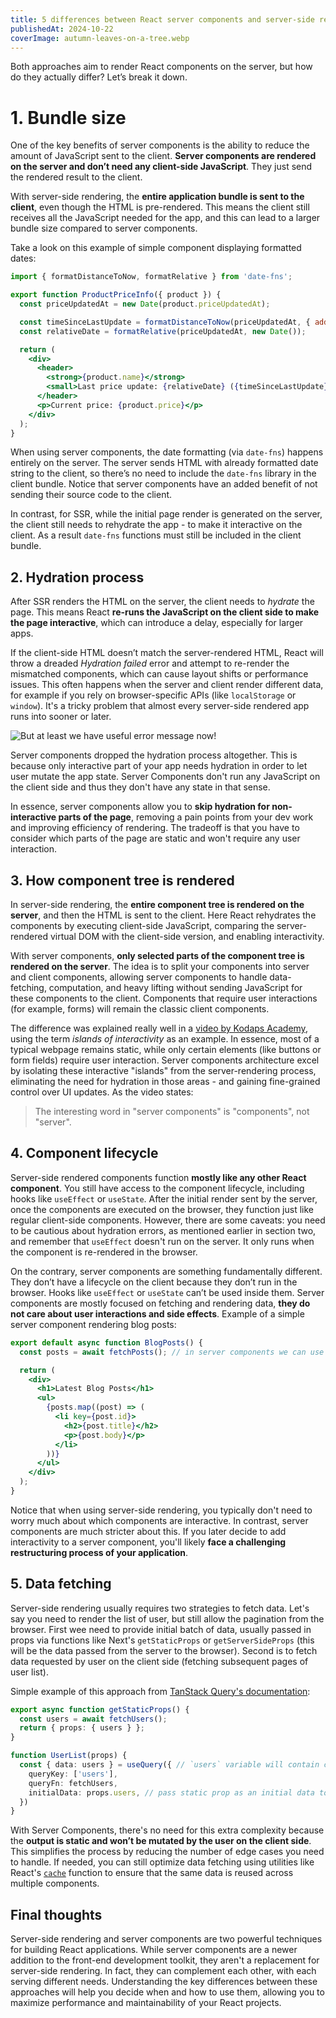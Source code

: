 ```yaml
---
title: 5 differences between React server components and server-side rendering
publishedAt: 2024-10-22
coverImage: autumn-leaves-on-a-tree.webp
---
```


Both approaches aim to render React components on the server, but how do they actually differ? Let’s break it down.
# 1. Bundle size

One of the key benefits of server components is the ability to reduce the amount of JavaScript sent to the client. **Server components are rendered on the server and don’t need any client-side JavaScript**. They just send the rendered result to the client.

With server-side rendering, the **entire application bundle is sent to the client**, even though the HTML is pre-rendered. This means the client still receives all the JavaScript needed for the app, and this can lead to a larger bundle size compared to server components.

Take a look on this example of simple component displaying formatted dates:

```jsx
import { formatDistanceToNow, formatRelative } from 'date-fns';

export function ProductPriceInfo({ product }) {
  const priceUpdatedAt = new Date(product.priceUpdatedAt);

  const timeSinceLastUpdate = formatDistanceToNow(priceUpdatedAt, { addSuffix: true });
  const relativeDate = formatRelative(priceUpdatedAt, new Date());

  return (
    <div>
      <header>
        <strong>{product.name}</strong>
        <small>Last price update: {relativeDate} ({timeSinceLastUpdate})</small>
      </header>
      <p>Current price: {product.price}</p>
    </div>
  );
}
```

When using server components, the date formatting (via `date-fns`) happens entirely on the server. The server sends HTML with already formatted date string to the client, so there’s no need to include the `date-fns` library in the client bundle. Notice that server components have an added benefit of not sending their source code to the client.

In contrast, for SSR, while the initial page render is generated on the server, the client still needs to rehydrate the app - to make it interactive on the client. As a result `date-fns` functions must still be included in the client bundle.
## 2. Hydration process

After SSR renders the HTML on the server, the client needs to *hydrate* the page. This means React **re-runs the JavaScript on the client side to make the page interactive**, which can introduce a delay, especially for larger apps.

If the client-side HTML doesn’t match the server-rendered HTML, React will throw a dreaded *Hydration failed* error and attempt to re-render the mismatched components, which can cause layout shifts or performance issues. This often happens when the server and client render different data, for example if you rely on browser-specific APIs (like `localStorage` or `window`). It's a tricky problem that almost every server-side rendered app runs into sooner or later.

![But at least we have useful error message now!](hydration-failed-error.webp "But at least we have useful error message now!")

Server components dropped the hydration process altogether. This is because only interactive part of your app needs hydration in order to let user mutate the app state. Server Components don't run any JavaScript on the client side and thus they don't have any state in that sense.

In essence, server components allow you to **skip hydration for non-interactive parts of the page**, removing a pain points from your dev work and improving efficiency of rendering. The tradeoff is that you have to consider which parts of the page are static and won't require any user interaction.

## 3. How component tree is rendered

In server-side rendering, the **entire component tree is rendered on the server**, and then the HTML is sent to the client. Here React rehydrates the components by executing client-side JavaScript, comparing the server-rendered virtual DOM with the client-side version, and enabling interactivity.

With server components, **only selected parts of the component tree is rendered on the server**. The idea is to split your components into server and client components, allowing server components to handle data-fetching, computation, and heavy lifting without sending JavaScript for these components to the client. Components that require user interactions (for example, forms) will remain the classic client components.

The difference was explained really well in a [video by Kodaps Academy](https://www.youtube.com/watch?v=jEJEFAc8tSI), using the term *islands of interactivity* as an example. In essence, most of a typical webpage remains static, while only certain elements (like buttons or form fields) require user interaction. Server components architecture excel by isolating these interactive "islands" from the server-rendering process, eliminating the need for hydration in those areas - and gaining fine-grained control over UI updates. As the video states:

> The interesting word in "server components" is "components", not "server".
## 4. Component lifecycle

Server-side rendered components function **mostly like any other React component**. You still have access to the component lifecycle, including hooks like `useEffect` or `useState`. After the initial render sent by the server, once the components are executed on the browser, they function just like regular client-side components. However, there are some caveats: you need to be cautious about hydration errors, as mentioned earlier in section two, and remember that `useEffect` doesn't run on the server. It only runs when the component is re-rendered in the browser.

On the contrary, server components are something fundamentally different. They don’t have a lifecycle on the client because they don’t run in the browser. Hooks like `useEffect` or `useState` can’t be used inside them. Server components are mostly focused on fetching and rendering data, **they do not care about user interactions and side effects**.
Example of a simple server component rendering blog posts:

```jsx
export default async function BlogPosts() {
  const posts = await fetchPosts(); // in server components we can use await directly in the function body

  return (
    <div>
      <h1>Latest Blog Posts</h1>
      <ul>
        {posts.map((post) => (
          <li key={post.id}>
            <h2>{post.title}</h2>
            <p>{post.body}</p>
          </li>
        ))}
      </ul>
    </div>
  );
}
```

Notice that when using server-side rendering, you typically don't need to worry much about which components are interactive. In contrast, server components are much stricter about this. If you later decide to add interactivity to a server component, you'll likely **face a challenging restructuring process of your application**.

## 5. Data fetching

Server-side rendering usually requires two strategies to fetch data. Let's say you need to render the list of user, but still allow the pagination from the browser. First wee need to provide initial batch of data, usually passed in props via functions like Next's `getStaticProps` or `getServerSideProps` (this will be the data passed from the server to the browser). Second is to fetch data requested by user on the client side (fetching subsequent pages of user list).

Simple example of this approach from [TanStack Query's documentation](https://tanstack.com/query/v4/docs/framework/react/guides/ssr):

```ts
export async function getStaticProps() {
  const users = await fetchUsers();
  return { props: { users } };
}

function UserList(props) {
  const { data: users } = useQuery({ // `users` variable will contain current data reacting to User actions
    queryKey: ['users'],
    queryFn: fetchUsers,
    initialData: props.users, // pass static prop as an initial data to the cache
  })
}
```

With Server Components, there's no need for this extra complexity because the **output is static and won’t be mutated by the user on the client side**. This simplifies the process by reducing the number of edge cases you need to handle. If needed, you can still optimize data fetching using utilities like React's [`cache`](https://react.dev/reference/react/cache) function to ensure that the same data is reused across multiple components.

## Final thoughts

Server-side rendering and server components are two powerful techniques for building React applications. While server components are a newer addition to the front-end development toolkit, they aren't a replacement for server-side rendering. In fact, they can complement each other, with each serving different needs. Understanding the key differences between these approaches will help you decide when and how to use them, allowing you to maximize performance and maintainability of your React projects.
